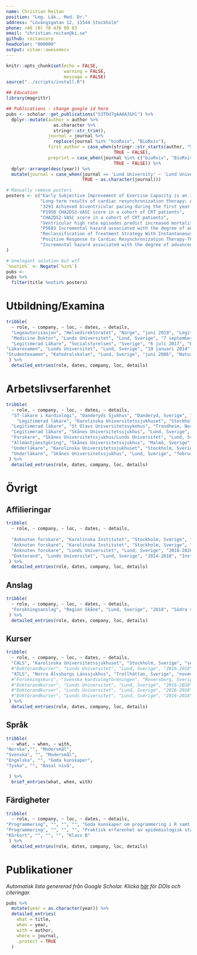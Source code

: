```yaml
---
name: Christian Reitan
position: "Leg. Läk., Med. Dr."
address: "Lövängsgatan 12, 11544 Stockholm"
phone: +46 (0) 70 476 09 83
email: "christian.reitan@ki.se"
github: reitancorp
headcolor: "000000"
output: vitae::awesomecv
---
```


```r
knitr::opts_chunk$set(echo = FALSE, 
                      warning = FALSE,
                      message = FALSE)
source("../scripts/install.R")
```

```r
## Education
library(magrittr)

## Publications - change google id here
pubs <- scholar::get_publications("S3TOd7gAAAAJ&hl") %>% 
  dplyr::mutate(author = author %>% 
                  as.character %>% 
                  stringr::str_trim(),
                journal = journal %>% 
                  replace(journal %in% "bioRxiv", "BioRxiv"), 
                first_author = case_when(stringr::str_starts(author, "S Abbott") ~ TRUE,
                                         TRUE ~ FALSE),
                preprint = case_when(journal %in% c("bioRxiv", "BioRxiv") ~ TRUE,
                                         TRUE ~ FALSE)) %>% 
  dplyr::arrange(desc(year)) %>%
  mutate(journal = case_when(journal == 'Lund University' ~ 'Lund University, Thesis',
                             TRUE ~ as.character(journal)))

# Manually remove posters
posters <- c("Early Subjective Improvement of Exercise Capacity is an Indpendent Predictor of Long Term Survival in Cardiac Resynchronization Therapy Patients",
             "Long-term results of cardiac resynchronization therapy: A comparison between CRT-pacemakers versus primary prophylactic CRT-defibrillators (vol 38, pg 758, 2015)",
             "3291 Achieved biventricular pacing during the first year of follow-up predicts long-term outcome in patients with heart failure treated with cardiac resynchronization therapy",
             "P1950 CHA2DS2-VASC score in a cohort of CRT patients",
             "CHA2DS2-VASC score in a cohort of CRT patients",
             "Ventricular high rate episodes predict increased mortality in heart failure patients treated with CRT (vol 49, pg 20, 2015)",
             "P5683 Incremental hazard associated with the degree of advanced intaratrial block in cardiac resynchronization therapy treated heart failure patients",
             "Reclassification of Treatment Strategy With Instantaneous Wave-Free Ratio and Fractional Flow Reserve",
             "Positive Response to Cardiac Resynchronization Therapy-The Role of NTproBNP",
             "Incremental hazard associated with the degree of advanced intaratrial block in cardiac resynchronization therapy treated heart failure patients"
)

# Unelegant solution but wtf
`%notin%` <- Negate(`%in%`)
pubs <- 
pubs %>%
  filter(title %notin% posters) 

```

# Utbildning/Examina
```r
tribble(
  ~ role, ~ company, ~ loc, ~ dates, ~ details,
  "Legeautorisasjon", "Helsedirektoratet", "Norge", "juni 2019", "Legitimation att arbeta som läkare i Norge.",
  "Medicine Doktor", "Lunds Universitet", "Lund, Sverige", "7 september 2018", "Lunds Universitet, medicinska fakulteten, institutionen för kliniska vetenskaper, avd. för kardiologi. Doktorandutbildning. Avhandlingens titel: Cardiac Resynchronization Therapy - Risk stratification and long-term outcome",
  "Legitimerad Läkare", "Socialstyrelsen", "Sverige", "6 juli 2017", "Efter fullgjord allmäntjänstgöring vid Skånes Universitetssjukhus.",
"Läkarexamen", "Lunds Universitet", "Lund, Sverige", "19 januari 2014", "Efter fullgjord läkarutbildning vid Lunds Universitet.",
"Studentexamen", "Katedralskolan", "Lund, Sverige", "juni 2006", "Naturvetenskapligt program"
 ) %>% 
  detailed_entries(role, dates, company, loc, details)
```

# Arbetslivserfarenhet

```r
tribble(
  ~ role, ~ company, ~ loc, ~ dates, ~ details,
  "ST-läkare i Kardiologi", "Danderyds Sjukhus", "Danderyd, Sverige", "augusti 2020 - pågående", "Hjärtkliniken",
    "Legitimerad läkare", "Karolinska Universitetssjukhuset", "Stockholm, Sverige", "oktober 2018 - augusti 2020", "Medicinsk Enhet Thoraxkirurgi, Tema Hjärta-Kärl",
  "Legitimerad läkare", "St Olavs Universitetssykehus", "Trondheim, Norge", "juni 2019 - pågående", "Vikarierande läkare, Klinikk for Thoraxkirurgi. Enstaka veckor.",
  "Legitimerad läkare", "Skånes Universitetssjukhus", "Lund, Sverige", "september 2017 -  september 2018", "Sektion Thoraxkirurgi",
  "Forskare", "Skånes Universitetssjukhus/Lunds Universitet", "Lund, Sverige", "juni 2017 - Augusti 2017", "Forskare/doktorand, Kardiologi",
  "Allmäntjänstgöring", "Skånes Universitetssjukhus", "Malmö, Sverige", "juni 2015 - juni 2017", "Allmäntjänstgöring med forskning (Forskar-AT)",
  "Underläkare", "Karolinska Universitetssjukhuset", "Stockholm, Sverige", "september 2014 - juni 2015", "Thoraxkliniken",
  "Underläkare", "Skånes Universitetssjukhus", "Lund, Sverige", "februari 2014 - juli 2014", "Akutmottagningen"
 ) %>% 
  detailed_entries(role, dates, company, loc, details)
```
\newpage
# Övrigt 

## Affilieringar
```r
tribble(
  ~ role, ~ company, ~ loc, ~ dates, ~ details,
  
  "Anknuten forskare", "Karolinska Institutet", "Stockholm, Sverige", "2020 - pågående", "Institutionen för kliniska vetenskaper Danderyds sjukhus, Kardiologi",
  "Anknuten forskare", "Karolinska Institutet", "Stockholm, Sverige", "2020 - 2021", "Institutionen för molekylär medicin och kirurgi, Thoraxkirurgi",
  "Anknuten forskare", "Lunds Universitet", "Lund, Sverige", "2018-2020", "Institutionen för kliniska vetenskaper Lund, Kardiologi",
  "Doktorand", "Lunds Universitet", "Lund, Sverige", "2014-2018", "Institutionen för kliniska vetenskaper Lund, Kardiologi"
 ) %>% 
  detailed_entries(role, dates, company, loc, details)
```


## Anslag
```r
tribble(
  ~ role, ~ company, ~ loc, ~ dates, ~ details,
  "Forskningsanslag", "Region Skåne", "Lund, Sverige", "2018", "Södra sjukvårdsregionens doktorandsanslag, 180 000 kr. Dnr. REGSKANE-724061"
 ) %>% 
  detailed_entries(role, dates, company, loc, details)
```

## Kurser
```r
tribble(
  ~ role, ~ company, ~ loc, ~ dates, ~ details,
  "CALS", "Karolinska Universitetssjukhuset", "Stockholm, Sverige", "september 2019", "Cardiac Surgery Advanced Life Support, hjärtstoppsomhändertagande av hjärtopererade patienter.",
  #"Doktorandkurser", "Lunds Universitet", "Lund, Sverige", "2016-2018", "Tillämpad statistik II - inriktning mot klinisk forskning",
  "ATLS", "Norra Älvsborgs Länssjukhus", "Trollhättan, Sverige", "november 2017", "Advanced Trauma Life Support, kurs i akut traumaomhändertagande.",
  #"Forskningskurs", "Svenska kardiologföreningen", "Rosersberg, Sverige", "november 2016","Kardiologiskt forskningsmöte",
  #"Doktorandkurser", "Lunds Universitet", "Lund, Sverige", "2016-2018", "Muntlig kommunikation",
  #"Doktorandkurser", "Lunds Universitet", "Lund, Sverige", "2016-2018", "Vetenskaplig kommunikation",
  #"Doktorandkurser", "Lunds Universitet", "Lund, Sverige", "2016-2018", "Tillämpad statistik - allmän inriktning"
 ) %>% 
  detailed_entries(role, dates, company, loc, details)
```


## Språk
```r
tribble(
  ~ what, ~ when, ~ with,
"Norska","", "Modersmål",
"Svenska", "", "Modersmål",
"Engelska", "", "Goda kunskaper",
"Tyska", "", "Basal nivå",

 ) %>% 
  brief_entries(what, when, with)
```


## Färdigheter

```r
tribble(
  ~ role, ~ company, ~ loc, ~ dates, ~ details,
"Programmering", "", "", "", "Goda kunskaper om programmering i R samt Rmarkdown, Latex, och git.",
"Programmering", "", "", "", "Praktisk erfarenhet av epidemiologisk statistik inklusive relativ överlevnad, propensity score-baserade metoder, ML-metoder och Tidy data.",
"Körkort", "", "", "", "Klass B"
 ) %>% 
  detailed_entries(role, dates, company, loc, details)


```

\pagebreak

# Publikationer

*Automatisk lista genererad från Google Scholar. Klicka [här](https://scholar.google.com/citations?user=S3TOd7gAAAAJ&hl=sv&oi=ao) för DOIs och citeringar.*


```r
pubs %>% 
  mutate(year = as.character(year)) %>%
  detailed_entries(
    what = title,
    when = year,
    with = author,
    where = journal,
    .protect = TRUE
  ) 
 ```



